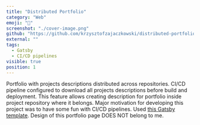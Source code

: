 ```yaml
---
title: "Distributed Portfolio"
category: "Web"
emoji: "📄"
screenshot: "./cover-image.png"
github: "https://github.com/krzysztofzajaczkowski/distributed-portfolio"
external: ""
tags:
  - Gatsby
  - CI/CD pipelines
visible: true
position: 1
---
```



Portfolio with projects descriptions distributed across repositories. CI/CD pipeline configured to download all projects descriptions before build and deployment.
This feature allows creating description for portfolio inside project repository where it belongs.
Major motivation for developing this project was to have some fun with CI/CD pipelines.
Used <Underlining highlight><a href="https://github.com/konstantinmuenster/gatsby-theme-portfolio-minimal" target="_blank" rel="nofollow noopener noreferrer" aria-label="External Link">this Gatsby template</a></Underlining>. Design of this portfolio page <Underlining highlight>DOES NOT</Underlining> belong to me.
